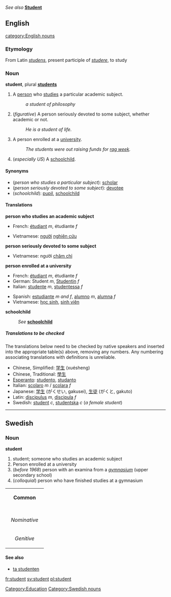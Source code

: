 ''See also'' '''[[Student]]'''

==English==
[[Category:Education]]
[[category:English nouns]]
===Etymology===
From Latin ''[[studens]]'', present participle of ''[[studere]]'', to study

===Noun===
'''student''', plural '''[[students]]'''

#A [[person]] who [[study|studies]] a particular academic subject.
#:''a student of philosophy''
#(''figurative'') A person seriously devoted to some subject, whether academic or not.
#:''He is a student of life.''
#A person enrolled at a [[university]].
#:''The students were out raising funds for [[rag week]].''
#(''especially US'') A [[schoolchild]].

====Synonyms====
*(''person who studies a particular subject''): [[scholar]]
*(''person seriously devoted to some subject''): [[devotee]]
*(''schoolchild''): [[pupil]], [[schoolchild]]

====Translations====

'''person who studies an academic subject'''
{{top}}
*French: [[étudiant]] ''m'', étudiante ''f''
{{mid}}
*Vietnamese: [[người]] [[nghiên cứu]]
{{bottom}}

'''person seriously devoted to some subject'''
{{top}}
*Vietnamese: người [[chăm chỉ]]
{{mid}}
{{bottom}}

'''person enrolled at a university'''
{{top}}
*French: [[étudiant]] ''m'', étudiante ''f''
*German: Student ''m'', [[Studentin]] ''f''
*Italian: [[studente#Italian|studente]] ''m'', [[studentessa]] ''f''
{{mid}}
*Spanish: [[estudiante]] ''m and f'', [[alumno]] ''m'', [[alumna]] ''f''
*Vietnamese: [[học sinh]], [[sinh viên]]
{{bottom}}

'''schoolchild'''
:''See'' '''[[schoolchild]]'''

=====Translations to be checked=====
<!--Remove this section once all of the translations below have been moved into the tables above.-->
{{checktrans}}
The translations below need to be checked by native speakers and inserted into the appropriate table(s) above, removing any numbers.  Any numbering associating translations with definitions is unreliable.

*Chinese, Simplified: [[学生]] (xuésheng)
*Chinese, Traditional: [[學生]]
*[[Esperanto]]: [[studento]], [[studanto]]
*Italian: [[scolaro]] ''m'' / [[scolara]] ''f''
*Japanese: [[学生]] (がくせい, gakusei), [[生徒]] (がくと, gakuto)
*Latin: [[discipulus]] ''m'', [[discipula]] ''f''
*Swedish: [[student#swedish|student]] ''c'', [[studentska]] ''c'' (''a female student'')

-----
==Swedish==
[[Category:Swedish nouns]]
===Noun===
'''student'''

#student; someone who studies an academic subject
#Person enrolled at a university
#(''before 1968'') person with an examina from a ''[[gymnasium#Swedish|gymnasium]]'' (upper secondary school)
#(''colloquial'') person who have finished studies at a gymnasium

{| border=1 cellspacing=0
| bgcolor="#FFFFF0" colspan=5 align=center | '''Common'''
|-
|- bgcolor="#FFFFF0" align=center
! rowspan=2 | 
| colspan=2 width=105| Singular 
| colspan=2 | Plural
|- bgcolor="#FFFFF0" align=center
| width=105 | ''Indefinite'' 
| width=105 | ''Definite'' 
| width=105 |  ''Indefinite'' 
|  width=105 | ''Definite''
|- align=center
| width=105 bgcolor="#FFFFF0" | ''Nominative'' 
| student
| [[studenten]]
| [[studenter]]
| [[studenterna]]
|- align=center
| width=105 bgcolor="#FFFFF0" | ''Genitive'' 
| [[students]]
| [[studentens]]
| [[studenters]]
| [[studenternas]]
|}
====See also====
*[[ta studenten]]

[[fr:student]]
[[sv:student]]
[[pl:student]]